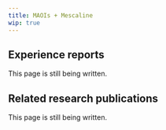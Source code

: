 ---
title: MAOIs + Mescaline
wip: true
---

## Experience reports

This page is still being written.

## Related research publications

This page is still being written.

